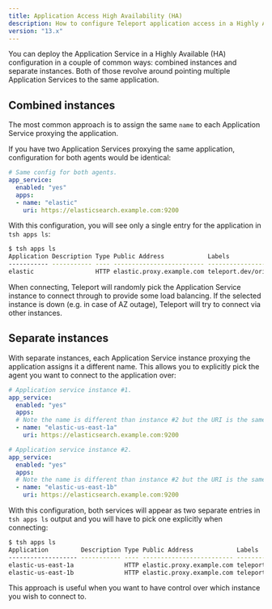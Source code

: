 ```yaml
---
title: Application Access High Availability (HA)
description: How to configure Teleport application access in a Highly Available (HA) configuration.
version: "13.x"
---
```


You can deploy the Application Service in a Highly Available (HA) configuration
in a couple of common ways: combined instances and separate instances. Both of
those revolve around pointing multiple Application Services to the same
application.

## Combined instances

The most common approach is to assign the same `name` to each Application Service
proxying the application.

If you have two Application Services proxying the same application, configuration for
both agents would be identical:

```yaml
# Same config for both agents.
app_service:
  enabled: "yes"
  apps:
  - name: "elastic"
    uri: https://elasticsearch.example.com:9200
```

With this configuration, you will see only a single entry for the application in
`tsh apps ls`:

```bash
$ tsh apps ls
Application Description Type Public Address            Labels
----------- ----------- ---- ------------------------- -------------------
elastic                 HTTP elastic.proxy.example.com teleport.dev/origin
```

When connecting, Teleport will randomly pick the Application Service instance to
connect through to provide some load balancing. If the selected instance is down
(e.g. in case of AZ outage), Teleport will try to connect via other instances.

## Separate instances

With separate instances, each Application Service instance proxying the application
assigns it a different name. This allows you to explicitly pick the agent
you want to connect to the application over:

```yaml
# Application service instance #1.
app_service:
  enabled: "yes"
  apps:
  # Note the name is different than instance #2 but the URI is the same.
  - name: "elastic-us-east-1a"
    uri: https://elasticsearch.example.com:9200
```

```yaml
# Application service instance #2.
app_service:
  enabled: "yes"
  apps:
  # Note the name is different than instance #2 but the URI is the same.
  - name: "elastic-us-east-1b"
    uri: https://elasticsearch.example.com:9200
```

With this configuration, both services will appear as two separate entries in
`tsh apps ls` output and you will have to pick one explicitly when connecting:

```bash
$ tsh apps ls
Application         Description Type Public Address            Labels
------------------- ----------- ---- ------------------------- -------------------
elastic-us-east-1a              HTTP elastic.proxy.example.com teleport.dev/origin
elastic-us-east-1b              HTTP elastic.proxy.example.com teleport.dev/origin
```

This approach is useful when you want to have control over which instance you
wish to connect to.
